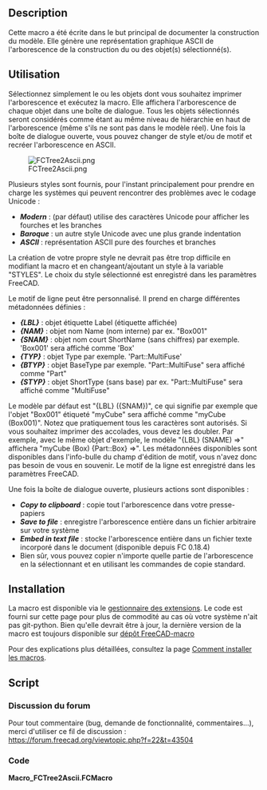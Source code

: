 <languages/>

{{Macro/fr
|Name=Macro TreeToAscii
|Name/fr=Macro TreeToAscii
|Description=Cette macro génère une représentation graphique ASCII de l'arborescence du ou des objets sélectionnés.
|Author=OpenBrain
|Date=2020-03-23
|Version=0.6
|FCVersion=0.17+
}}

==Description==

Cette macro a été écrite dans le but principal de documenter la construction du modèle. Elle génère une représentation graphique ASCII de l'arborescence de la  construction du ou des objet(s) sélectionné(s).

<span id="Usage"></span>
==Utilisation==

Sélectionnez simplement le ou les objets dont vous souhaitez imprimer l'arborescence et exécutez la macro. Elle affichera l'arborescence de chaque objet dans une boîte de dialogue. Tous les objets sélectionnés seront considérés comme étant au même niveau de hiérarchie en haut de l'arborescence (même s'ils ne sont pas dans le modèle réel). Une fois la boîte de dialogue ouverte, vous pouvez changer de style et/ou de motif et recréer l'arborescence en ASCII.

[[File:FCTree2Ascii.png]]

Plusieurs styles sont fournis, pour l'instant principalement pour prendre en charge les systèmes qui peuvent rencontrer des problèmes avec le codage Unicode :
* '''''Modern''''' : (par défaut) utilise des caractères Unicode pour afficher les fourches et les branches
* '''''Baroque''''' : un autre style Unicode avec une plus grande indentation
* '''''ASCII''''' : représentation ASCII pure des fourches et branches
La création de votre propre style ne devrait pas être trop difficile en modifiant la macro et en changeant/ajoutant un style à la variable "STYLES". Le choix du style sélectionné est enregistré dans les paramètres FreeCAD.

Le motif de ligne peut être personnalisé. Il prend en charge différentes métadonnées définies :
* '''''{LBL}''''' : objet étiquette Label (étiquette affichée)
* '''''{NAM}''''' : objet nom Name (nom interne) par ex. "Box001"
* '''''{SNAM}''''' : objet nom court ShortName (sans chiffres) par exemple. 'Box001' sera affiché comme 'Box'
* '''''{TYP}''''' : objet Type par exemple. 'Part::MultiFuse'
* '''''{BTYP}''''' : objet BaseType par exemple. "Part::MultiFuse" sera affiché comme "Part"
* '''''{STYP}''''' : objet ShortType (sans base) par ex. "Part::MultiFuse" sera affiché comme "MultiFuse"
Le modèle par défaut est "{LBL} ({SNAM})", ce qui signifie par exemple que l'objet "Box001" étiqueté "myCube" sera affiché comme "myCube (Box001)".
Notez que pratiquement tous les caractères sont autorisés. Si vous souhaitez imprimer des accolades, vous devez les doubler. Par exemple, avec le même objet d'exemple, le modèle "{LBL} (SNAME) {{{TYP}}} =>" affichera "myCube (Box) {Part::Box} =>". Les métadonnées disponibles sont disponibles dans l'info-bulle du champ d'édition de motif, vous n'avez donc pas besoin de vous en souvenir. Le motif de la ligne est enregistré dans les paramètres FreeCAD.

Une fois la boîte de dialogue ouverte, plusieurs actions sont disponibles :
* '''''Copy to clipboard''''' : copie tout l'arborescence dans votre presse-papiers
* '''''Save to file''''' : enregistre l'arborescence entière dans un fichier arbitraire sur votre système
* '''''Embed in text file''''' : stocke l'arborescence entière dans un fichier texte incorporé dans le document (disponible depuis FC 0.18.4)
* Bien sûr, vous pouvez copier n'importe quelle partie de l'arborescence en la sélectionnant et en utilisant les commandes de copie standard.

==Installation==

La macro est disponible via le [[Std_AddonMgr/fr|gestionnaire des extensions]].
Le code est fourni sur cette page pour plus de commodité au cas où votre système n'ait pas git-python. Bien qu'elle devrait être à jour, la dernière version de la macro est toujours disponible sur [https://github.com/FreeCAD/FreeCAD-macros/blob/master/Information/TreeToAscii.FCMacro dépôt FreeCAD-macro]

Pour des explications plus détaillées, consultez la page [[How_to_install_macros/fr|Comment installer les macros]].

==Script==

<span id="Forum_discussion"></span>
=== Discussion du forum ===

Pour tout commentaire (bug, demande de fonctionnalité, commentaires...), merci d'utiliser ce fil de discussion : https://forum.freecad.org/viewtopic.php?f=22&t=43504

===Code===

'''Macro_FCTree2Ascii.FCMacro'''

{{MacroCode|code=
<nowiki>
#!/usr/bin/python
#####################################
# Copyright (c) openBrain 2020
# Licensed under LGPL v2
#
# This FreeCAD macro prints the Tree of selected object(s) as ASCII art.
# Several styles are available. Tree branch pattern is customizable.
# It can export to clipboard, file or embedded text document.
# This mainly aims at documenting the model.
#
# Version history :
# *0.6 : introduce last fork string definition, add new style
# *0.5 : beta release
#
#####################################

# -*- coding: utf-8 -*-

__Name__ = 'TreeToAscii'
__Comment__ = 'Prints the Tree of selected object(s) as ASCII art'
__Author__ = 'openBrain'
__Version__ = '0.6'
__Date__ = '2020-03-23'
__License__ = 'LGPL v2'
__Web__ = 'https://wiki.freecad.org/Macro_TreeToAscii'
__Wiki__ = 'https://wiki.freecad.org/Macro_TreeToAscii'
__Icon__ = ''
__Help__ = 'Select object(s) you want to print the tree then run'
__Status__ = 'Beta'
__Requires__ = 'FreeCAD >= 0.17'
__Communication__ = 'https://forum.freecad.org/viewtopic.php?f=22&t=43504'

import FreeCAD as App
import FreeCADGui as Gui
from PySide import QtGui, QtCore  # Special FreeCAD's PySide, which may be PySide2!

PREF_PATH = 'User parameter:BaseApp/Preferences/Mod/TreeToAscii'
PREF_PATTERN = 'TreePattern'
PREF_STYLE = 'TreeStyle'
STYLES = {  # defines styles as NAME : [ branch str, fork str, opt:last fork str]
    'Modern' : [' │ ', ' ├ ', ' └ '],  # Unicode U+251C, Unicode U+2502
    'Baroque' : [' │  ', ' ├─ ',  ' └─ '],
    'ASCII' : [' | ', ' \\_']
    }
DEF_PATTERN = '{LBL} ({SNAM})'
DEF_STYLE = list(STYLES.keys())[0]

g_ascii_tree=""

def printChildren(objs=None, level=0, baseline=''):
    """Build ASCII tree by recursive call"""
    global g_ascii_tree
    for cnt, obj in enumerate(objs,1):
        data = {
            "LBL" : obj.Label,
            "NAM" : obj.Name,
            "SNAM" : "".join(filter(str.isalpha, obj.Name)),
            "TYP" : obj.TypeId,
            "BTYP" : obj.TypeId.partition('::')[0],
            "STYP" : obj.TypeId.rpartition('::')[-1]
        }
        branch_str = STYLES[gen_style.currentText()][0]
        fork_str = STYLES[gen_style.currentText()][1]
        last_fork_str = STYLES[gen_style.currentText()][-1]
        if cnt == len(objs):
            g_ascii_tree += baseline + last_fork_str
        else:
            g_ascii_tree += baseline + fork_str
        try:
            g_ascii_tree += gen_pattern.text().format(**data)
        except (ValueError, IndexError, KeyError):
            g_ascii_tree = 'Error in generating pattern'
            return
        g_ascii_tree += '\n'
        if cnt == len(objs):
            baselinechi = baseline + ' '*len(branch_str)
        else:
            baselinechi = baseline + branch_str
        printChildren(obj.ViewObject.claimChildren(), level + 1, baselinechi)

def copyToClip():
    """Copies ASCII tree to clipboard"""
    tree_view.selectAll()
    tree_view.copy()
    tree_view.setPlainText("Copied to clipboard")
    QtCore.QTimer.singleShot(3000, lambda:tree_view.setPlainText(g_ascii_tree))

def saveToFile():
    """Saves ASCII tree to user system file"""
    _path = QtGui.QFileDialog.getSaveFileName()
    if _path[0]:
        save_file = QtCore.QFile(_path[0])
        if save_file.open(QtCore.QFile.ReadWrite):
            save_fileContent = QtCore.QTextStream(save_file)
            save_fileContent << g_ascii_tree
            save_file.flush()
            save_file.close()
            tree_view.setPlainText("Saved to file : " + _path[0])
        else:
            tree_view.setPlainText("ERROR : Can't open file : " + _path[0])
        QtCore.QTimer.singleShot(3000, lambda:tree_view.setPlainText(g_ascii_tree))

def embedToText():
    """Stores ASCII tree into an embedded document"""
    text_doc = None
    try:
        text_doc = App.ActiveDocument.addObject("App::TextDocument","ModelTree")
    except:
        tree_view.setPlainText("ERROR : can't create Text document. Maybe your version is too old")
    if text_doc:
        text_doc.Text = g_ascii_tree
        tree_view.setPlainText("Embedded to text document : " + text_doc.Label)
    QtCore.QTimer.singleShot(3000, lambda:tree_view.setPlainText(g_ascii_tree))

def updateTxt():
    """Updates ASCII tree"""
    global g_ascii_tree
    g_ascii_tree=""
    printChildren(Gui.Selection.getSelection())
    tree_view.setPlainText(g_ascii_tree)


def onGenerate():
    """Called when updating ASCII tree"""
    p.SetString(PREF_PATTERN, gen_pattern.text())
    p.SetString(PREF_STYLE, gen_style.currentText())
    updateTxt()

# Get saved parameters or use defaults.
p = App.ParamGet(PREF_PATH)
g_name_pattern = p.GetString(PREF_PATTERN, DEF_PATTERN)
g_tree_style = p.GetString(PREF_STYLE, DEF_STYLE)
if g_tree_style not in STYLES:
    g_tree_style = DEF_STYLE

# Build UI and show
dlg = QtGui.QDialog(Gui.getMainWindow(), QtCore.Qt.Tool)
dlg_layout = QtGui.QVBoxLayout(dlg)
gen_layout = QtGui.QHBoxLayout()
gen_pattern = QtGui.QLineEdit(g_name_pattern, dlg)
gen_pattern.setToolTip("""Defined variables are :
    {LBL} : object Label
    {NAM} : object Name
    {SNAM} : object ShortName (without digits)
    {TYP} : object Type
    {BTYP} : object BaseType
    {STYP} : object ShortType (without base)
If you need to print curly braces, they have to be doubled""")
gen_run = QtGui.QPushButton("Generate",dlg)
gen_run.clicked.connect(onGenerate)
gen_style = QtGui.QComboBox(dlg)
gen_style.addItems(list(STYLES.keys()))
gen_style.setCurrentIndex(list(STYLES.keys()).index(g_tree_style))
gen_layout.addWidget(QtGui.QLabel("Generating pattern: "))
gen_layout.addWidget(gen_pattern)
gen_layout.addWidget(QtGui.QLabel("Style : "))
gen_layout.addWidget(gen_style)
gen_layout.addWidget(gen_run)
tree_view = QtGui.QPlainTextEdit(g_ascii_tree)
tree_view.setReadOnly(True)
tree_view.setMinimumWidth(Gui.getMainWindow().width()/2)
tree_view.setMinimumHeight(Gui.getMainWindow().height()/2)
tree_view.setLineWrapMode(QtGui.QPlainTextEdit.NoWrap)
button_box = QtGui.QDialogButtonBox()
copy_clip_but = QtGui.QPushButton("Copy to clipboard", button_box)
button_box.addButton(copy_clip_but, QtGui.QDialogButtonBox.ActionRole)
copy_clip_but.clicked.connect(copyToClip)
_but = QtGui.QPushButton("Save to file", button_box)
button_box.addButton(_but, QtGui.QDialogButtonBox.ActionRole)
_but.clicked.connect(saveToFile)
store_embed_but = QtGui.QPushButton("Embed in a text file", button_box)
button_box.addButton(store_embed_but, QtGui.QDialogButtonBox.ActionRole)
store_embed_but.clicked.connect(embedToText)
close_dlg_but = QtGui.QPushButton("Close", button_box)
button_box.addButton(close_dlg_but, QtGui.QDialogButtonBox.RejectRole)
button_box.rejected.connect(dlg.reject)
dlg_layout.insertLayout(0,gen_layout)
dlg_layout.addWidget(tree_view)
dlg_layout.addWidget(button_box)
updateTxt()
dlg.exec_()
</nowiki>
}}